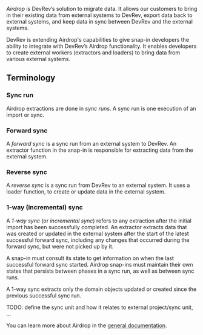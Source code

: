 _Airdrop_ is DevRev’s solution to migrate data. It allows our customers to bring in their existing
data from external systems to DevRev, export data back to external systems, and keep data in sync
between DevRev and the external systems.

DevRev is extending Airdrop's capabilities to give snap-in developers the ability to integrate with
DevRev’s Airdrop functionality.
It enables developers to create external workers (extractors and loaders) to bring data from various
external systems.

## Terminology

### Sync run

Airdrop extractions are done in _sync runs_.
A sync run is one execution of an import or sync.

### Forward sync

A _forward sync_ is a sync run from an external system to DevRev.
An extractor function in the snap-in is responsible for extracting data from the external system.

### Reverse sync

A _reverse sync_ is a sync run from DevRev to an external system.
It uses a loader function, to create or update data in the external system.

### 1-way (incremental) sync

A _1-way sync_ (or _incremental sync_) refers to any extraction after the initial import has been successfully completed.
An extractor extracts data that was created or updated in the external system after the start
of the latest successful forward sync, including any changes that occurred during the forward sync,
but were not picked up by it.

A snap-in must consult its state to get information on when the last successful forward sync started.
Airdrop snap-ins must maintain their own states that persists between phases in a sync run,
as well as between sync runs.

A 1-way sync extracts only the domain objects updated or created since the previous successful sync run.

TODO: define the sync unit and how it relates to external project/sync unit, ...

You can learn more about Airdrop in the [general documentation](https://docs.devrev.ai/import#airdrop-features).
